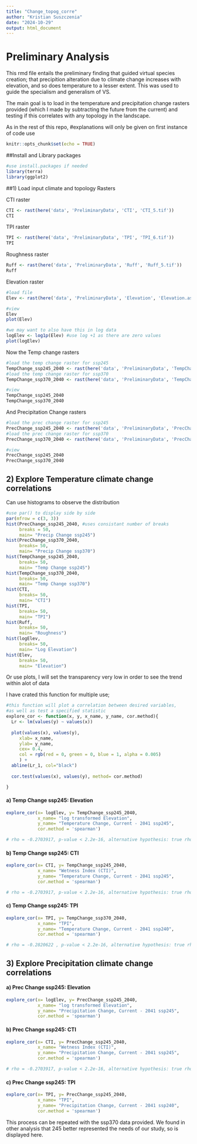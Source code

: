 ```yaml
---
title: "Change_topog_corre"
author: "Kristian Suszczenia"
date: "2024-10-29"
output: html_document
---
```


# Preliminary Analysis

This rmd file entails the preliminary finding that guided virtual species creation; that precipition alteration due to climate change increases with elevation, and so does temperature to a lesser extent. This was used to guide the specialism and generalism of VS. 

The main goal is to load in the temperature and precipitation change rasters provided (which I made by subtracting the future from the current) and testing if this correlates with any topology in the landscape. 

As in the rest of this repo, #explanations will only be given on first instance of code use

```r
knitr::opts_chunk$set(echo = TRUE)
```

##Install and Library packages

```r
#use install.packages if needed
library(terra)
library(ggplot2)
```

##1) Load input climate and topology Rasters

CTI raster
```r
CTI <- rast(here('data', 'PreliminaryData', 'CTI', 'CTI_5.tif'))
CTI
```
TPI raster
```r
TPI <- rast(here('data', 'PreliminaryData', 'TPI', 'TPI_6.tif'))
TPI
```
Roughness raster
```r
Ruff <- rast(here('data', 'PreliminaryData', 'Ruff', 'Ruff_5.tif'))
Ruff
```
Elevation raster
```r
#load file
Elev <- rast(here('data', 'PreliminaryData', 'Elevation', 'Elevation.asc'))

#view
Elev
plot(Elev)

#we may want to also have this in log data
logElev <- log1p(Elev) #use log +1 as there are zero values
plot(logElev)
```

Now the Temp change rasters
```r
#load the temp change raster for ssp245
TempChange_ssp245_2040 <- rast(here('data', 'PreliminaryData', 'TempChange', 'TempChange245_2040norm.tif'))
#load the temp change raster for ssp370
TempChange_ssp370_2040 <- rast(here('data', 'PreliminaryData', 'TempChange', 'TempChange370_2040norm2.tif'))

#view
TempChange_ssp245_2040
TempChange_ssp370_2040
```
And Precipitation Change rasters
```r
#load the prec change raster for ssp245
PrecChange_ssp245_2040 <- rast(here('data', 'PreliminaryData', 'PrecChange', 'PrecChange245_2040norm.tif'))
#load the prec change raster for ssp370
PrecChange_ssp370_2040 <- rast(here('data', 'PreliminaryData', 'PrecChange', 'PrecChange370_2040norm.tif'))

#view
PrecChange_ssp245_2040
PrecChange_ssp370_2040
```

## 2) Explore Temperature climate change correlations

Can use histograms to observe the distribution
```r
#use par() to display side by side
par(mfrow = c(3, 3))
hist(PrecChange_ssp245_2040, #uses consistant number of breaks
     breaks = 50,
     main= "Precip Change ssp245")
hist(PrecChange_ssp370_2040, 
     breaks= 50,
     main= "Precip Change ssp370")
hist(TempChange_ssp245_2040, 
     breaks= 50,
     main= "Temp Change ssp245")
hist(TempChange_ssp370_2040, 
     breaks= 50,
     main= "Temp Change ssp370")
hist(CTI,
     breaks= 50,
     main= "CTI")
hist(TPI, 
     breaks= 50,
     main= "TPI")
hist(Ruff, 
     breaks= 50,
     main= "Roughness")
hist(logElev,
     breaks= 50,
     main= "Log Elevation")
hist(Elev,
     breaks= 50,
     main= "Elevation")
```
Or use plots, I will set the transparency very low in order to see the trend within alot of data

I have crated this function for multiple use;
```r
#this function will plot a correlation between desired variables, 
#as well as test a specified statistic
explore_cor <- function(x, y, x_name, y_name, cor.method){
  Lr <- lm(values(y) ~ values(x))
  
  plot(values(x), values(y),
     xlab= x_name,
     ylab= y_name,
     cex= 0.4,
     col = rgb(red = 0, green = 0, blue = 1, alpha = 0.005)
     ) +
  abline(Lr_1, col="black")
  
  cor.test(values(x), values(y), method= cor.method) 

}
```

#### a) Temp Change ssp245: Elevation
```r
explore_cor(x= logElev, y= TempChange_ssp245_2040, 
            x_name= "log transformed Elevation", 
            y_name= "Temperature Change, Current - 2041 ssp245", 
            cor.method = 'spearman')

# rho = -0.2703917, p-value < 2.2e-16, alternative hypothesis: true rho is not equal to 0
```

#### b) Temp Change ssp245: CTI
```r
explore_cor(x= CTI, y= TempChange_ssp245_2040, 
            x_name= "Wetness Index (CTI)", 
            y_name= "Temperature Change, Current - 2041 ssp245", 
            cor.method = 'spearman')

# rho = -0.2703917, p-value < 2.2e-16, alternative hypothesis: true rho is not equal to 0
```

#### c) Temp Change ssp245: TPI
```r
explore_cor(x= TPI, y= TempChange_ssp370_2040, 
            x_name= "TPI", 
            y_name= "Temperature Change, Current - 2041 ssp240", 
            cor.method = 'spearman')

# rho = -0.2820622 , p-value < 2.2e-16, alternative hypothesis: true rho is not equal to 0
```

## 3) Explore Precipitation climate change correlations

#### a) Prec Change ssp245: Elevation
```r
explore_cor(x= logElev, y= PrecChange_ssp245_2040, 
            x_name= "log transformed Elevation", 
            y_name= "Precipitation Change, Current - 2041 ssp245", 
            cor.method = 'spearman')
```

#### b) Prec Change ssp245: CTI
```r
explore_cor(x= CTI, y= PrecChange_ssp245_2040, 
            x_name= "Wetness Index (CTI)", 
            y_name= "Precipitation Change, Current - 2041 ssp245", 
            cor.method = 'spearman')

# rho = -0.2703917, p-value < 2.2e-16, alternative hypothesis: true rho is not equal to 0
```

#### c) Prec Change ssp245: TPI
```r
explore_cor(x= TPI, y= PrecChange_ssp245_2040, 
            x_name= "TPI", 
            y_name= "Precipitation Change, Current - 2041 ssp240", 
            cor.method = 'spearman')
```

This process can be repeated with the ssp370 data provided. We found in other analysis that 245 better represented the needs of our study, so is displayed here. 